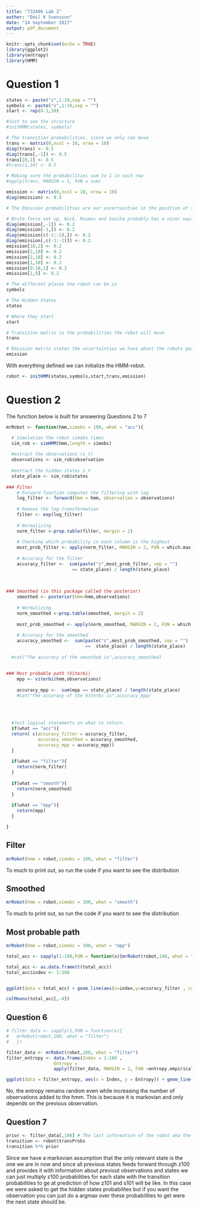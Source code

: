 ```yaml
---
title: "732A96 Lab 2"
author: "Emil K Svensson"
date: "14 September 2017"
output: pdf_document
---
```


```r
knitr::opts_chunk$set(echo = TRUE)
library(ggplot2)
library(entropy)
library(HMM)
```

# Question 1 

```r
states <- paste("z",1:10,sep = "")
symbols <- paste("s",1:10,sep = "")
start <- rep(0.1,10)

#Just to see the structure
#initHMM(states, symbols)

# The transition probabilities, since we only can move 
trans <- matrix(0,ncol = 10, nrow = 10)
diag(trans) <- 0.5
diag(trans[,-1]) <- 0.5
trans[10,1] <- 0.5 
#trans[1,10] <- 0.5

# Making sure the probabilities sum to 1 in each row
#apply(trans, MARGIN = 1, FUN = sum)

emission <- matrix(0,ncol = 10, nrow = 10)
diag(emission) <- 0.5

# The Emission probabilities are our uncertaintiec in the position of the robot.

# Brute force set up, Nick, Rasmus and Sascha probably has a nicer ways of solving this 
diag(emission[,-1]) <- 0.2 
diag(emission[-1,]) <- 0.2 
diag(emission[c(-1:-2),]) <- 0.2
diag(emission[,c(-1:-2)]) <- 0.2 
emission[10,2] <- 0.2
emission[2,10] <- 0.2
emission[2,10] <- 0.2
emission[1,10] <- 0.2
emission[9:10,1] <- 0.2
emission[1,9] <- 0.2
```
\newpage

```r


# The different places the robot can be in
symbols

# The Hidden States  
states

# Where they start
start

# Transition matrix is the probabilities the robot will move
trans

# Emission matrix states the uncertainties we have about the robots position
emission

```
With everything defined we can initialize the HMM-robot. 

```r
robot <- initHMM(states,symbols,start,trans,emission)

```

# Question 2

The function below is built for answering Questions 2 to 7

```r

mrRobot <- function(hmm,simobs = 100, what = "acc"){

  # Simulation the robot simobs times 
  sim_rob <- simHMM(hmm,length = simobs)
  
  #extract the observations (x_t)
  observations <- sim_rob$observation
  
  #extract the hidden states z_t
  state_place <- sim_rob$states
  
### Filter 
    # Forward function computes the filtering with log
    log_filter <- forward(hmm = hmm, observation = observations)
    
    # Remove the log-transformation
    filter <- exp(log_filter)
    
    # Normalizing
    norm_filter <-prop.table(filter, margin = 2)
    
    # Checking which probability in each column is the highest
    most_prob_filter <- apply(norm_filter, MARGIN = 2, FUN = which.max)
    
    # Accuracy for the filter 
    accuracy_filter <-  sum(paste("z",most_prob_filter, sep = "") 
                         == state_place) / length(state_place)
  
    
    
### Smoothed (in this package called the posterior)
    smoothed <- posterior(hmm=hmm,observations)
    
    # Normalizing
    norm_smoothed <-prop.table(smoothed, margin = 2)
    
    most_prob_smoothed <- apply(norm_smoothed, MARGIN = 2, FUN = which.max)
    
    # Accuracy for the smoothed 
    accuracy_smoothed <-  sum(paste("z",most_prob_smoothed, sep = "") 
                              ==  state_place) / length(state_place)
  
  #cat("The accuracy of the smoothed is",accuracy_smoothed)
  
  
### Most probable path (Viterbi)
    mpp <- viterbi(hmm,observations)
    
    accuracy_mpp <-  sum(mpp == state_place) / length(state_place)
    #cat("The accuracy of the Viterbi is",accuracy_mpp)
  
  
    
    
  #Just logical statements on what to return. 
  if(what == "acc"){
  return( c(accuracy_filter = accuracy_filter, 
            accuracy_smoothed = accuracy_smoothed,
            accuracy_mpp = accuracy_mpp)) 
  }
  
  if(what == "filter"){
    return(norm_filter)
  }
  
  if(what == "smooth"){
    return(norm_smoothed)
  }
  
  if(what == "mpp"){
    return(mpp)
  }

}
```


## Filter

```r
mrRobot(hmm = robot,simobs = 100, what = "filter")
```
To much to print out, so run the code if you want to see the distribution

## Smoothed
```r
mrRobot(hmm = robot,simobs = 100, what = "smooth")

```
To much to print out, so run the code if you want to see the distribution

## Most probable path
```r
mrRobot(hmm = robot,simobs = 100, what = "mpp")

```


```r
total_acc <- sapply(1:100,FUN = function(x){mrRobot(robot,100, what = "acc")} )

total_acc <- as.data.frame(t(total_acc))
total_acc$index <- 1:100 


ggplot(data = total_acc) + geom_line(aes(x=index,y=accuracy_filter , col = "Filter")) +  geom_line(aes(x=index,y=accuracy_smoothed , col = "Smoothed")) +  geom_line(aes(x=index,y=accuracy_mpp , col = "Mpp")) + theme_minimal()


```

```r
colMeans(total_acc[,-4])
```


## Question 6

```r

# filter_data <- sapply(1,FUN = function(x){
#   mrRobot(robot,100, what = "filter")
#   })

filter_data <- mrRobot(robot,100, what = "filter")
filter_entropy <- data.frame(Index = 1:100 ,
                  Entropy =
                  apply(filter_data, MARGIN = 2, FUN =entropy.empirical))

ggplot(data = filter_entropy, aes(x = Index, y = Entropy)) + geom_line() + ggtitle("Entropy for filter distribution") + theme_minimal()
```

No, the entropy remains random even while increasing the number of observations added to the hmm. This is because it is markovian and only depends on the previous observation.

## Question 7

```r

prior <- filter_data[,100] # The last information of the robot aka the prior
transition <- robot$transProbs
transition %*% prior 

```
Since we have a markovian assumption that the only relevant state is the one we are in now and since all previous states feeds forward through z100 and provides it with information about previout observations and states we can just multiply z100 probabilities for each state with the transition probabilities to ge at prediction of how z101 and s101 will be like. In this case we were asked to get the hidden states probabilites but if you want the observation you can just do a argmax over these probabilities to get were the next state should be.